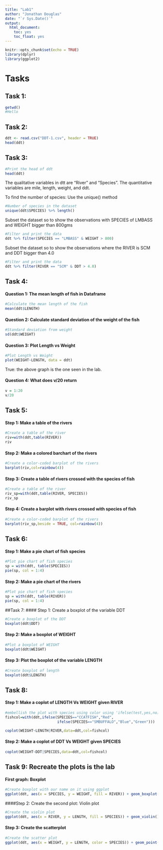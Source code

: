 ```yaml
---
title: "Lab1"
author: "Jonathan Douglas"
date: "`r Sys.Date()`"
output: 
  html_document:
    toc: yes
    toc_float: yes
---
```


```r
knitr::opts_chunk$set(echo = TRUE)
library(dplyr)
library(ggplot2)
```

# Tasks

## Task 1:

```r
getwd()
#Hello
```

## Task 2:
```r
ddt <- read.csv("DDT-1.csv", header = TRUE)
head(ddt)
```

## Task 3:
```r
#Print the head of ddt
head(ddt)
```
The qualitative variables in dtt are "River" and "Species". The quantitative variables are mile, length, weight, and ddt.

To find the number of species: Use the unique() method
```r
#Number of species in the dataset
unique(ddt$SPECIES) %>% length()
```

Subset the dataset so to show the observations with SPECIES of LMBASS and WEIGHT bigger than 800gms
```r
#Filter and print the data
ddt %>% filter(SPECIES == "LMBASS" & WEIGHT > 800)
```
Subset the dataset so to show the observations where the RIVER is SCM and DDT bigger than 4.0

```r
#Filter and print the data
ddt %>% filter(RIVER == "SCM" & DDT > 4.0)
```

## Task 4:
#### Question 1: The mean length of fish in Dataframe

```r
#Calculate the mean length of the fish
mean(ddt$LENGTH)
```

#### Question 2: Calculate standard deviation of the weight of the fish
```r
#Standard deviation from weight
sd(ddt$WEIGHT)
```
#### Question 3: Plot Length vs Weight
```r
#Plot Length vs Weight
plot(WEIGHT~LENGTH, data = ddt)
```

True: the above graph is the one seen in the lab.

#### Question 4: What does v/20 return
```r
v = 1:20
v/20
```



## Task 5:
#### Step 1: Make a table of the rivers
```r
#Create a table of the river
riv=with(ddt,table(RIVER))
riv
```

#### Step 2: Make a colored barchart of the rivers
```r
#Create a color-coded barplot of the rivers
barplot(riv,col=rainbow(4))
```

#### Step 3: Create a table of rivers crossed with the species of fish
```r
#Create a table of the river
riv_sp=with(ddt,table(RIVER, SPECIES))
riv_sp
```
#### Step 4: Create a barplot with rivers crossed with species of fish
```r
#Create a color-coded barplot of the rivers
barplot(riv_sp,beside = TRUE, col=rainbow(4))
```

## Task 6:
#### Step 1: Make a pie chart of fish species
```r
#Plot pie chart of fish species
sp = with(ddt, table(SPECIES))
pie(sp, col = 1:4)
```

#### Step 2: Make a pie chart of the rivers
```r
#Plot pie chart of fish species
sp = with(ddt, table(RIVER))
pie(sp, col = 1:4)
```

##Task 7:
#### Step 1: Create a boxplot of the variable DDT
```r
#Create a boxplot of the DDT
boxplot(ddt$DDT)
```

#### Step 2: Make a boxplot of WEIGHT
```r
#Plot a boxplot of WEIGHT
boxplot(ddt$WEIGHT)
```

#### Step 3: Plot the boxplot of the variable LENGTH
```r
#Create boxplot of length
boxplot(ddt$LENGTH)
```

## Task 8:
#### Step 1:	Make a coplot of LENGTH Vs WEIGHT given RIVER
```r
#embellish the plot with species using color using 'ifelse(test,yes,no)'
fishcol=with(ddt,ifelse(SPECIES=="CCATFISH","Red",
                        ifelse(SPECIES=="SMBUFFALO","Blue","Green")))

coplot(WEIGHT~LENGTH|RIVER,data=ddt,col=fishcol)
```

#### Step 2: Make a coplot of DDT Vs WEIGHT given SPECIES
```r
coplot(WEIGHT~DDT|SPECIES,data=ddt,col=fishcol)
```

## Task 9: Recreate the plots is the lab

#### First graph: Boxplot
```r
#Create boxplot with our name on it using ggplot
ggplot(ddt, aes(x = SPECIES, y = WEIGHT, fill = RIVER)) + geom_boxplot() + ggtitle("Jonathan Douglas")
```

####Step 2: Create the second plot: Violin plot
```r
#Create the violin plot
ggplot(ddt, aes(x = RIVER, y = LENGTH, fill = SPECIES)) + geom_violin() + ggtitle("Jonathan Douglas")
```

#### Step 3: Create the scatterplot
```r
#Create the scatter plot
ggplot(ddt, aes(x = WEIGHT, y = LENGTH, color = SPECIES)) + geom_point()+ ggtitle("Jonathan Douglas")
```

